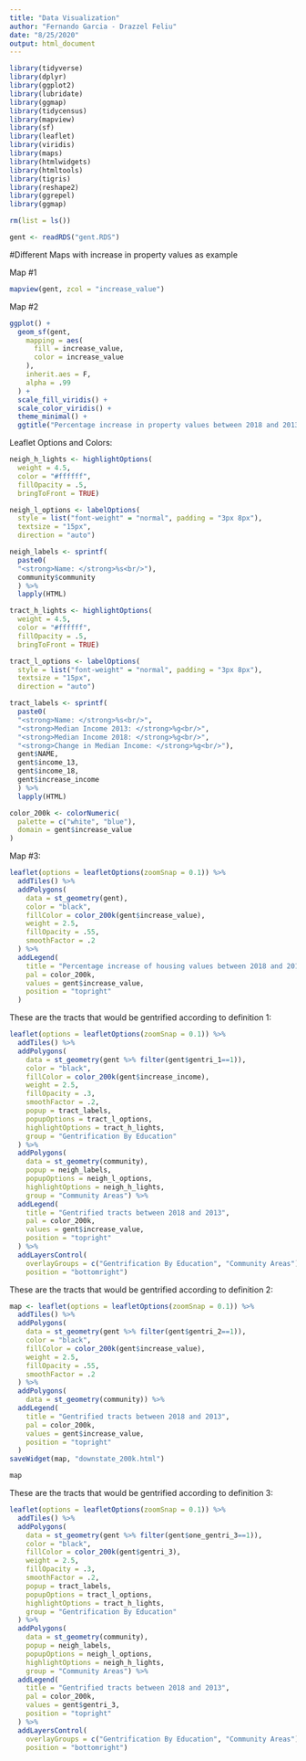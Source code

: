 ```yaml
---
title: "Data Visualization"
author: "Fernando Garcia - Drazzel Feliu"
date: "8/25/2020"
output: html_document
---
```


```r
library(tidyverse)
library(dplyr)
library(ggplot2)
library(lubridate)
library(ggmap)
library(tidycensus)
library(mapview)
library(sf)
library(leaflet)
library(viridis)
library(maps)
library(htmlwidgets)
library(htmltools)
library(tigris)
library(reshape2)
library(ggrepel)
library(ggmap)

rm(list = ls())
```

```r

gent <- readRDS("gent.RDS")

```

#Different Maps with increase in property values as example

Map #1

```r

mapview(gent, zcol = "increase_value")

```

Map #2

```r
ggplot() +
  geom_sf(gent,
    mapping = aes(
      fill = increase_value,
      color = increase_value
    ),
    inherit.aes = F,
    alpha = .99
  ) +
  scale_fill_viridis() +
  scale_color_viridis() +
  theme_minimal() +
  ggtitle("Percentage increase in property values between 2018 and 2013", )
```

Leaflet Options and Colors:

```r
neigh_h_lights <- highlightOptions(
  weight = 4.5,
  color = "#ffffff",
  fillOpacity = .5,
  bringToFront = TRUE)

neigh_l_options <- labelOptions(
  style = list("font-weight" = "normal", padding = "3px 8px"),
  textsize = "15px",
  direction = "auto")

neigh_labels <- sprintf(
  paste0(
  "<strong>Name: </strong>%s<br/>"),
  community$community
  ) %>% 
  lapply(HTML)
```

```r
tract_h_lights <- highlightOptions(
  weight = 4.5,
  color = "#ffffff",
  fillOpacity = .5,
  bringToFront = TRUE)

tract_l_options <- labelOptions(
  style = list("font-weight" = "normal", padding = "3px 8px"),
  textsize = "15px",
  direction = "auto")

tract_labels <- sprintf(
  paste0(
  "<strong>Name: </strong>%s<br/>",
  "<strong>Median Income 2013: </strong>%g<br/>",
  "<strong>Median Income 2018: </strong>%g<br/>",
  "<strong>Change in Median Income: </strong>%g<br/>"),
  gent$NAME,
  gent$income_13,
  gent$income_18,
  gent$increase_income
  ) %>% 
  lapply(HTML)
```


```r

color_200k <- colorNumeric(
  palette = c("white", "blue"),
  domain = gent$increase_value
)
```

Map #3:


```r

leaflet(options = leafletOptions(zoomSnap = 0.1)) %>%
  addTiles() %>%
  addPolygons(
    data = st_geometry(gent),
    color = "black",
    fillColor = color_200k(gent$increase_value),
    weight = 2.5,
    fillOpacity = .55,
    smoothFactor = .2
  ) %>%
  addLegend(
    title = "Percentage increase of housing values between 2018 and 2013",
    pal = color_200k,
    values = gent$increase_value,
    position = "topright"
  )

```


These are the tracts that would be gentrified according to definition 1:


```r

leaflet(options = leafletOptions(zoomSnap = 0.1)) %>%
  addTiles() %>%
  addPolygons(
    data = st_geometry(gent %>% filter(gent$gentri_1==1)),
    color = "black",
    fillColor = color_200k(gent$increase_income),
    weight = 2.5,
    fillOpacity = .3,
    smoothFactor = .2,
    popup = tract_labels,
    popupOptions = tract_l_options,
    highlightOptions = tract_h_lights,
    group = "Gentrification By Education"
  ) %>%
  addPolygons(
    data = st_geometry(community),
    popup = neigh_labels,
    popupOptions = neigh_l_options,
    highlightOptions = neigh_h_lights,
    group = "Community Areas") %>%
  addLegend(
    title = "Gentrified tracts between 2018 and 2013",
    pal = color_200k,
    values = gent$increase_value,
    position = "topright"
  ) %>% 
  addLayersControl(
    overlayGroups = c("Gentrification By Education", "Community Areas"),
    position = "bottomright")


```


These are the tracts that would be gentrified according to definition 2:

```r

map <- leaflet(options = leafletOptions(zoomSnap = 0.1)) %>%
  addTiles() %>%
  addPolygons(
    data = st_geometry(gent %>% filter(gent$gentri_2==1)),
    color = "black",
    fillColor = color_200k(gent$increase_value),
    weight = 2.5,
    fillOpacity = .55,
    smoothFactor = .2
  ) %>%
  addPolygons(
    data = st_geometry(community)) %>%
  addLegend(
    title = "Gentrified tracts between 2018 and 2013",
    pal = color_200k,
    values = gent$increase_value,
    position = "topright"
  )
saveWidget(map, "downstate_200k.html")

map
```


These are the tracts that would be gentrified according to definition 3:

```r

leaflet(options = leafletOptions(zoomSnap = 0.1)) %>%
  addTiles() %>%
  addPolygons(
    data = st_geometry(gent %>% filter(gent$one_gentri_3==1)),
    color = "black",
    fillColor = color_200k(gent$gentri_3),
    weight = 2.5,
    fillOpacity = .3,
    smoothFactor = .2,
    popup = tract_labels,
    popupOptions = tract_l_options,
    highlightOptions = tract_h_lights,
    group = "Gentrification By Education"
  ) %>%
  addPolygons(
    data = st_geometry(community),
    popup = neigh_labels,
    popupOptions = neigh_l_options,
    highlightOptions = neigh_h_lights,
    group = "Community Areas") %>%
  addLegend(
    title = "Gentrified tracts between 2018 and 2013",
    pal = color_200k,
    values = gent$gentri_3,
    position = "topright"
  ) %>% 
  addLayersControl(
    overlayGroups = c("Gentrification By Education", "Community Areas"),
    position = "bottomright")

```


